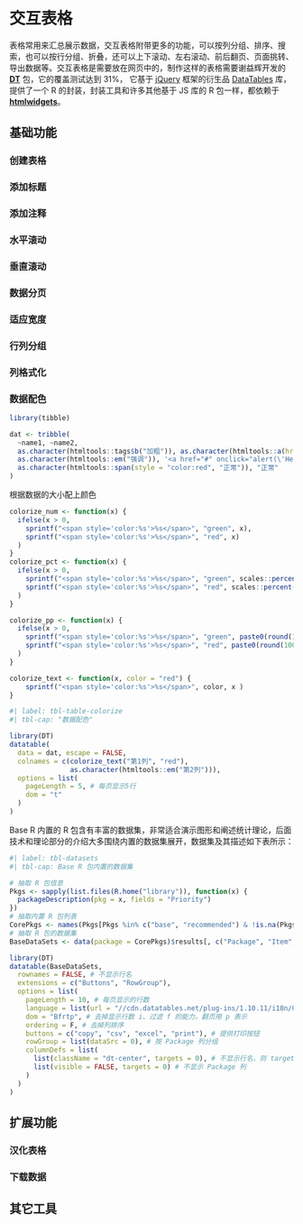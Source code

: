 # 交互表格 {#sec-interactive-tables}

表格常用来汇总展示数据，交互表格附带更多的功能，可以按列分组、排序、搜索，也可以按行分组、折叠，还可以上下滚动、左右滚动、前后翻页、页面挑转、导出数据等。交互表格是需要放在网页中的，制作这样的表格需要谢益辉开发的 [**DT**](https://github.com/rstudio/DT) 包，它的覆盖测试达到 31%， 它基于 [jQuery](https://jquery.com/) 框架的衍生品 [DataTables](https://datatables.net/) 库，提供了一个 R 的封装，封装工具和许多其他基于 JS 库的 R 包一样，都依赖于 [**htmlwidgets**](https://github.com/ramnathv/htmlwidgets)。

## 基础功能 {#sec-table-basic}

### 创建表格 {#sec-table-create}

### 添加标题 {#sec-table-title}

### 添加注释 {#sec-table-caption}

### 水平滚动 {#sec-table-scrollx}

### 垂直滚动 {#sec-table-scrolly}

### 数据分页 {#sec-table-pagination}

### 适应宽度 {#sec-table-autofill}

### 行列分组 {#sec-rowcolumn-group}

### 列格式化 {#sec-render-column}

### 数据配色 {#sec-colorize-column}

```r
library(tibble)

dat <- tribble(
  ~name1, ~name2,
  as.character(htmltools::tags$b("加粗")), as.character(htmltools::a(href = "https://rstudio.com", "超链")), # 支持超链接
  as.character(htmltools::em("强调")), '<a href="#" onclick="alert(\'Hello World\');">Hello</a>',
  as.character(htmltools::span(style = "color:red", "正常")), "正常"
)
```

根据数据的大小配上颜色

```r
colorize_num <- function(x) {
  ifelse(x > 0,
    sprintf("<span style='color:%s'>%s</span>", "green", x),
    sprintf("<span style='color:%s'>%s</span>", "red", x)
  )
}
colorize_pct <- function(x) {
  ifelse(x > 0,
    sprintf("<span style='color:%s'>%s</span>", "green", scales::percent(x, accuracy = 0.01)),
    sprintf("<span style='color:%s'>%s</span>", "red", scales::percent(x, accuracy = 0.01))
  )
}

colorize_pp <- function(x) {
  ifelse(x > 0,
    sprintf("<span style='color:%s'>%s</span>", "green", paste0(round(100*x, digits = 2), "PP")),
    sprintf("<span style='color:%s'>%s</span>", "red", paste0(round(100*x, digits = 2), "PP"))
  )
}

colorize_text <- function(x, color = "red") {
    sprintf("<span style='color:%s'>%s</span>", color, x )
}
```

```r
#| label: tbl-table-colorize
#| tbl-cap: "数据配色"

library(DT)
datatable(
  data = dat, escape = FALSE, 
  colnames = c(colorize_text("第1列", "red"), 
               as.character(htmltools::em("第2列"))),
  options = list(
    pageLength = 5, # 每页显示5行
    dom = "t"
  )
)
```

Base R 内置的 R 包含有丰富的数据集，非常适合演示图形和阐述统计理论，后面技术和理论部分的介绍大多围绕内置的数据集展开，数据集及其描述如下表所示：

```r
#| label: tbl-datasets
#| tbl-cap: Base R 包内置的数据集

# 抽取 R 包信息
Pkgs <- sapply(list.files(R.home("library")), function(x) {
  packageDescription(pkg = x, fields = "Priority")
})
# 抽取内置 R 包列表
CorePkgs <- names(Pkgs[Pkgs %in% c("base", "recommended") & !is.na(Pkgs)])
# 抽取 R 包的数据集
BaseDataSets <- data(package = CorePkgs)$results[, c("Package", "Item", "Title")]

library(DT)
datatable(BaseDataSets,
  rownames = FALSE, # 不显示行名
  extensions = c("Buttons", "RowGroup"),
  options = list(
    pageLength = 10, # 每页显示的行数
    language = list(url = "//cdn.datatables.net/plug-ins/1.10.11/i18n/Chinese.json"), # 汉化
    dom = "Bfrtp", # 去掉显示行数 i、过滤 f 的能力，翻页用 p 表示
    ordering = F, # 去掉列排序
    buttons = c("copy", "csv", "excel", "print"), # 提供打印按钮
    rowGroup = list(dataSrc = 0), # 按 Package 列分组
    columnDefs = list(
      list(className = "dt-center", targets = 0), # 不显示行名，则 targets 从 0 开始，否则从 1 开始
      list(visible = FALSE, targets = 0) # 不显示 Package 列
    )
  )
)
```

## 扩展功能 {#sec-table-extend}

### 汉化表格 {#sec-table-chinese}

### 下载数据 {#sec-table-download}

## 其它工具 {#sec-table-reactable}
